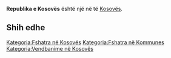 {{Fshat në 
 | Emri                = Republika e Kosovës
 | EmriAlt                = 
 | NAME_SHORT_FORM=      Kosova
 | NAME_GENERIC=      Republika
 | NAME_SORT_NAME_RO=      REPUBLIKAEKOSOVES
 | FULL_NAME_RO = Republika e Kosovës
 | FULL_NAME_ND_RO=Republika e Kosoves
 | SORT_NAME_RG=KOSOVES REPUBLIKAE
 | FULL_NAME_RG=Kosovës, Republika e
 | FULL_NAME_ND_RG=Kosoves, Republika e
 | SRP_NAME_SHORT_FORM=      
 | SRP_NAME_GENERIC=      
 | SRP_NAME_SORT_NAME_RO=      
 | SRP_FULL_NAME_RO = 
 | SRP_FULL_NAME_ND_RO=
 | SRP_SORT_NAME_RG=
 | SRP_FULL_NAME_RG=
 | SRP_FULL_NAME_ND_RG=
 | Emri (Rasa dhanore) = 
 | Figura              = 
 | Shteti              = Kosovo
 | Komuna              = 
 | Kodi postar         = 
 | Sipërfaqja          = 

 | Popullsia           = 

 | Regj. i popullsisë  = 
 | Dend. e popullsisë  = 
 | Faqja zyrtare       = 
 <!--- Koordinatat ----> 
 | Gjerësia            = 42.583333
 | Gjatësia            = 21
 | Lartësia            = 
}}
'''Republika e Kosovës''' është një [[]] në [[]] të [[Kosovës]].

<!-- == Gjeografia == -->
<!-- == Historia == -->
<!-- == Demografia == -->
== Shih edhe ==
{{Komuna }}
{{Kosovo-Administrata-Cung}}

[[Kategoria:Fshatra në Kosovës]]
[[Kategoria:Fshatra në Kommunes ]]
[[Kategoria:Vendbanime në Kosovës]]